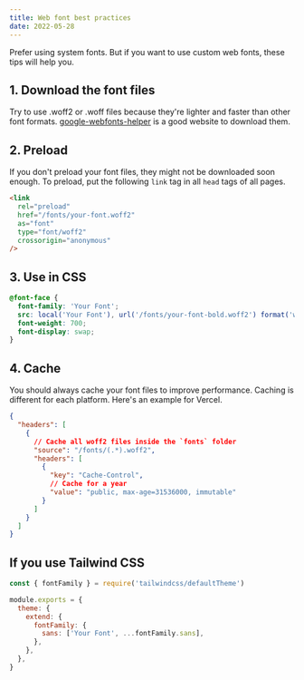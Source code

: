 ```yaml
---
title: Web font best practices
date: 2022-05-28
---
```


Prefer using system fonts. But if you want to use custom web fonts, these tips will help you.

## 1. Download the font files

Try to use .woff2 or .woff files because they're lighter and faster than other font formats. [google-webfonts-helper](https://google-webfonts-helper.herokuapp.com/fonts) is a good website to download them.

## 2. Preload

If you don't preload your font files, they might not be downloaded soon enough. To preload, put the following `link` tag in all `head` tags of all pages.

```html
<link
  rel="preload"
  href="/fonts/your-font.woff2"
  as="font"
  type="font/woff2"
  crossorigin="anonymous"
/>
```

## 3. Use in CSS

```css
@font-face {
  font-family: 'Your Font';
  src: local('Your Font'), url('/fonts/your-font-bold.woff2') format('woff2');
  font-weight: 700;
  font-display: swap;
}
```

## 4. Cache

You should always cache your font files to improve performance. Caching is different for each platform. Here's an example for Vercel.

```json:vercel.json
{
  "headers": [
    {
      // Cache all woff2 files inside the `fonts` folder
      "source": "/fonts/(.*).woff2",
      "headers": [
        {
          "key": "Cache-Control",
          // Cache for a year
          "value": "public, max-age=31536000, immutable"
        }
      ]
    }
  ]
}
```

## If you use Tailwind CSS

```js:tailwind.config.js
const { fontFamily } = require('tailwindcss/defaultTheme')

module.exports = {
  theme: {
    extend: {
      fontFamily: {
        sans: ['Your Font', ...fontFamily.sans],
      },
    },
  },
}
```
